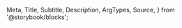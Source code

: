   Meta,
  Title,
  Subtitle,
  Description,
  ArgTypes,
  Source,
} from '@storybook/blocks';

<Meta
  title="Payment Facilitation/Payments/Checkout"
  Components="justifi-checkout"
/>

<Title />
Component to render the necessary fields to enter proper payment method information
and effectuate payment.

# Index

- [Props, events and methods](#props-events-and-methods)
- [Styling](#styling)
- [Example usage](#example-usage)

# Props, events and methods

---

<ArgTypes exclude={['css-variables']} />

<h1>Authorization</h1>
<hr />
Authorization can be performed by using an <code>auth-token</code>
<ul>
  <li>
    <AuthTokenDescription />
  </li>
</ul>

# Styling

---

The `<justifi-checkout>` can be customized only through overriding `CSS variables`.

#### The full list of variables that can be overriden is listed in the [Introduction](/docs/introduction--docs#styling-components-with-variables).

# Example Usage

---

<Source dark language="html" code={example} />
